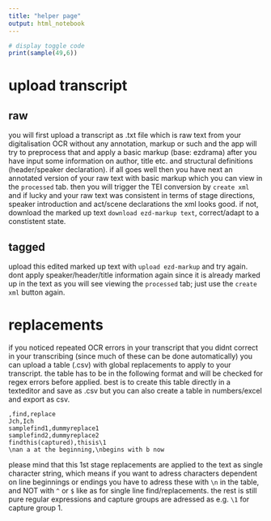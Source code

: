 ```yaml
---
title: "helper page"
output: html_notebook
---
```


```r
# display toggle code
print(sample(49,6))
```

# upload transcript
## raw
you will first upload a transcript as .txt file which is raw text from your digitalisation OCR without any annotation, markup or such and the app will try to preprocess that and apply a basic markup (base: ezdrama) after you have input some information on author, title etc. and structural definitions (header/speaker declaration). if all goes well then you have next an annotated version of your raw text with basic markup which you can view in the `processed` tab. then you will trigger the TEI conversion by `create xml` and if lucky and your raw text was consistent in terms of stage directions, speaker introduction and act/scene declarations the xml looks good. if not, download the marked up text `download ezd-markup text`, correct/adapt to a constistent state. 

## tagged
upload this edited marked up text with `upload ezd-markup` and try again. dont apply speaker/header/title information again since it is already marked up in the text as you will see viewing the `processed` tab; just use the `create xml` button again.


# replacements
if you noticed repeated OCR errors in your transcript that you didnt correct in your transcribing (since much of these can be done automatically) you can upload a table (.csv) with global replacements to apply to your transcript. the table has to be in the following format and will be checked for regex errors before applied. best is to create this table directly in a texteditor and save as .csv but you can also create a table in numbers/excel and export as csv.

```{}
,find,replace
Jch,Ich
samplefind1,dummyreplace1
samplefind2,dummyreplace2
findthis(captured),thisis\1
\nan a at the beginning,\nbegins with b now

```

please mind that this 1st stage replacements are applied to the text as single character string, which means if you want to adress characters dependent on line beginnings or endings you have to adress these with `\n` in the table, and NOT with `^` or `$` like as for single line find/replacements. the rest is still pure regular expressions and capture groups are adressed as e.g. `\1` for capture group 1. 

